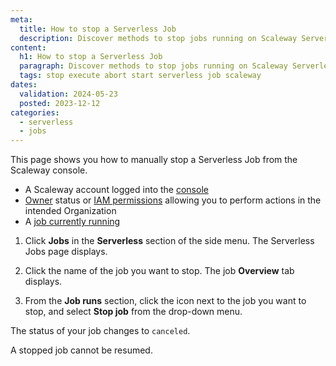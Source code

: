 ```yaml
---
meta:
  title: How to stop a Serverless Job
  description: Discover methods to stop jobs running on Scaleway Serverless.
content:
  h1: How to stop a Serverless Job
  paragraph: Discover methods to stop jobs running on Scaleway Serverless.
  tags: stop execute abort start serverless job scaleway
dates:
  validation: 2024-05-23
  posted: 2023-12-12
categories:
  - serverless
  - jobs
---
```


This page shows you how to manually stop a Serverless Job from the Scaleway console.

<Macro id="requirements" />

- A Scaleway account logged into the [console](https://console.scaleway.com)
- [Owner](/identity-and-access-management/iam/concepts/#owner) status or [IAM permissions](/identity-and-access-management/iam/concepts/#permission) allowing you to perform actions in the intended Organization
- A [job currently running](/serverless/jobs/how-to/run-job/)

1. Click **Jobs** in the **Serverless** section of the side menu. The Serverless Jobs page displays.

2. Click the name of the job you want to stop. The job **Overview** tab displays.

3. From the **Job runs** section, click the <Icon name="more" /> icon next to the job you want to stop, and select **Stop job** from the drop-down menu.

The status of your job changes to `canceled`.

<Message type="note">
  A stopped job cannot be resumed.
</Message>

